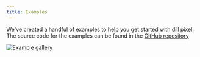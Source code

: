 ```yaml
---
title: Examples
---
```



We've created a handful of examples to help you get started with dill pixel.
The source code for the examples can be found in the [GitHub repository](https://github.com/relishinc/dill-pixel/tree/main/apps/kitchen-sink)

[![Example gallery](../../../assets/screenshots/examples.png)](https://dillpixel.io/examples)

<CardGrid>
  <LinkCard
    title="Example Gallery"
    description="Demonstrating a wide range of features and concepts"
    href="https://dillpixel.io/examples/"
  />
  <LinkCard
    title="Source Code"
    description="Available in the GitHub repository"
    href="https://github.com/relishinc/dill-pixel/tree/main/apps/kitchen-sink"
  />
</CardGrid>
